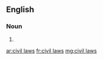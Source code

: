 ==English==

===Noun===
{{head|en|head=[[civil]] [[laws]]}}

# {{plural of|civil law}}

[[ar:civil laws]]
[[fr:civil laws]]
[[mg:civil laws]]
